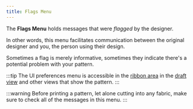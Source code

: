 ```yaml
---
title: Flags Menu
---
```


The **Flags Menu** holds messages that were _flagged_ by the designer.

In other words, this menu facilitates communication between the original
designer and you, the person using their design.

Sometimes a flag is merely informative, sometimes they indicate there's a
potential problem with your pattern.

:::tip
The UI preferences menu is accessible in the [ribbon area](#areas) in the
[draft view](#draft) and other views that show the pattern.
:::

:::warning
Before printing a pattern, let alone cutting into any fabric, make sure to
check all of the messages in this menu.
:::

